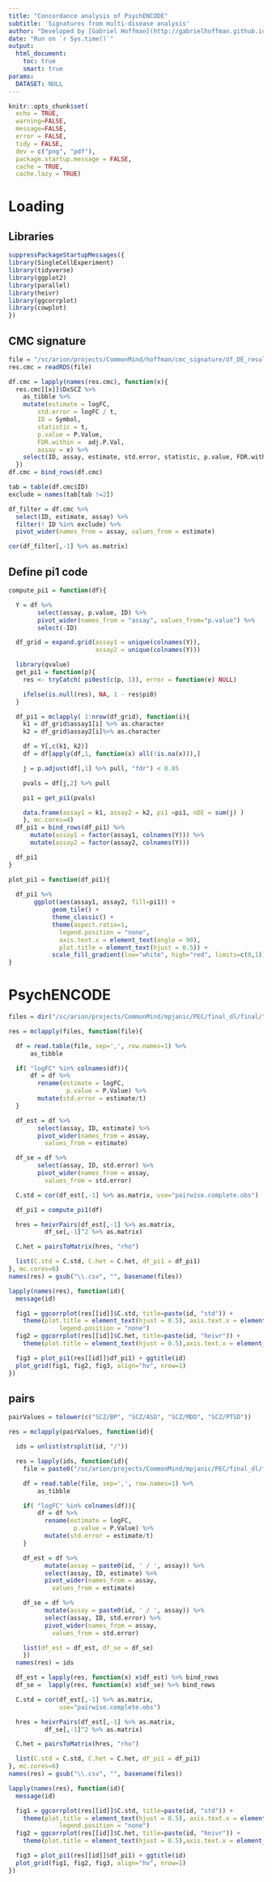 ```yaml
---
title: "Concordance analysis of PsychENCODE"
subtitle: 'Signatures from multi-disease analysis'
author: "Developed by [Gabriel Hoffman](http://gabrielhoffman.github.io/)"
date: "Run on `r Sys.time()`"
output: 
  html_document:
    toc: true
    smart: true
params:
  DATASET: NULL
---
```



<!--- 

cd /sc/arion/projects/CommonMind/hoffman/NPS-AD/work/nps_ad/analysis/freeze2/concordance/

git pull 
R

system("git pull"); rmarkdown::render("psychencode.Rmd")



# https://hoffmg01.hpc.mssm.edu/nps_ad//analysis/freeze2/concordance/


--->


```r
knitr::opts_chunk$set(
  echo = TRUE,
  warning=FALSE,
  message=FALSE,
  error = FALSE,
  tidy = FALSE,
  dev = c("png", "pdf"),
  package.startup.message = FALSE,
  cache = TRUE,
  cache.lazy = TRUE)
```


# Loading
## Libraries
```r
suppressPackageStartupMessages({
library(SingleCellExperiment)
library(tidyverse)
library(ggplot2)
library(parallel)
library(heivr)
library(ggcorrplot)
library(cowplot)
})
```

## CMC signature
```r
file = "/sc/arion/projects/CommonMind/hoffman/cmc_signature/df_DE_results.RDS"
res.cmc = readRDS(file)

df.cmc = lapply(names(res.cmc), function(x){
  res.cmc[[x]]$DxSCZ %>%
    as_tibble %>%
    mutate(estimate = logFC, 
        std.error = logFC / t, 
        ID = Symbol, 
        statistic = t,
        p.value = P.Value,
        FDR.within =  adj.P.Val,
        assay = x) %>%
    select(ID, assay, estimate, std.error, statistic, p.value, FDR.within)
  })
df.cmc = bind_rows(df.cmc)

tab = table(df.cmc$ID)
exclude = names(tab[tab !=2])

df_filter = df.cmc %>%
  select(ID, estimate, assay) %>%
  filter(! ID %in% exclude) %>%
  pivot_wider(names_from = assay, values_from = estimate) 

cor(df_filter[,-1] %>% as.matrix)

```

## Define pi1 code
```r
compute_pi1 = function(df){

  Y = df %>%
        select(assay, p.value, ID) %>%
        pivot_wider(names_from = "assay", values_from="p.value") %>% 
        select(-ID) 

  df_grid = expand.grid(assay1 = unique(colnames(Y)), 
                        assay2 = unique(colnames(Y))) 

  library(qvalue)
  get_pi1 = function(p){
    res <- tryCatch( pi0est(c(p, 1)), error = function(e) NULL)

    ifelse(is.null(res), NA, 1 - res$pi0)
  }

  df_pi1 = mclapply( 1:nrow(df_grid), function(i){
    k1 = df_grid$assay1[i] %>% as.character
    k2 = df_grid$assay2[i]%>% as.character

    df = Y[,c(k1, k2)]
    df = df[apply(df,1, function(x) all(!is.na(x))),]

    j = p.adjust(df[,1] %>% pull, "fdr") < 0.05

    pvals = df[j,2] %>% pull

    pi1 = get_pi1(pvals)

    data.frame(assay1 = k1, assay2 = k2, pi1 =pi1, nDE = sum(j) )
    }, mc.cores=4)
  df_pi1 = bind_rows(df_pi1) %>%
      mutate(assay1 = factor(assay1, colnames(Y))) %>%
      mutate(assay2 = factor(assay2, colnames(Y))) 

  df_pi1
}

plot_pi1 = function(df_pi1){
 
  df_pi1 %>%
       ggplot(aes(assay1, assay2, fill=pi1)) +
            geom_tile() +
            theme_classic() +
            theme(aspect.ratio=1, 
              legend.position = "none", 
              axis.text.x = element_text(angle = 90),
              plot.title = element_text(hjust = 0.5)) +
            scale_fill_gradient(low="white", high="red", limits=c(0,1)) 
}
```


# PsychENCODE
```r
files = dir("/sc/arion/projects/CommonMind/mpjanic/PEC/final_dl/final/", pattern="*.csv", full.names=TRUE)

res = mclapply(files, function(file){

  df = read.table(file, sep=',', row.names=1) %>%
      as_tibble 

  if( "logFC" %in% colnames(df)){
      df = df %>%
        rename(estimate = logFC,
                p.value = P.Value) %>%
        mutate(std.error = estimate/t)     
  }

  df_est = df %>%
        select(assay, ID, estimate) %>%
        pivot_wider(names_from = assay, 
          values_from = estimate)

  df_se = df %>%
        select(assay, ID, std.error) %>%
        pivot_wider(names_from = assay, 
          values_from = std.error)

  C.std = cor(df_est[,-1] %>% as.matrix, use="pairwise.complete.obs")

  df_pi1 = compute_pi1(df)

  hres = heivrPairs(df_est[,-1] %>% as.matrix, 
          df_se[,-1]^2 %>% as.matrix)

  C.het = pairsToMatrix(hres, "rho")

  list(C.std = C.std, C.het = C.het, df_pi1 = df_pi1)
}, mc.cores=6)
names(res) = gsub("\\.csv", "", basename(files))
```

```r
lapply(names(res), function(id){
  message(id)

  fig1 = ggcorrplot(res[[id]]$C.std, title=paste(id, "std")) +
    theme(plot.title = element_text(hjust = 0.5), axis.text.x = element_text(angle = 90), aspect.ratio=1, 
              legend.position = "none")
  fig2 = ggcorrplot(res[[id]]$C.het, title=paste(id, "heivr")) +
    theme(plot.title = element_text(hjust = 0.5),axis.text.x = element_text(angle = 90),legend.position = "none")

  fig3 = plot_pi1(res[[id]]$df_pi1) + ggtitle(id)
  plot_grid(fig1, fig2, fig3, align="hv", nrow=1)
})
```

## pairs
```r
pairValues = tolower(c("SCZ/BP", "SCZ/ASD", "SCZ/MDD", "SCZ/PTSD"))

res = mclapply(pairValues, function(id){

  ids = unlist(strsplit(id, "/"))

  res = lapply(ids, function(id){
    file = paste0("/sc/arion/projects/CommonMind/mpjanic/PEC/final_dl/final/", id, ".csv")

    df = read.table(file, sep=',', row.names=1) %>%
        as_tibble 

    if( "logFC" %in% colnames(df)){
        df = df %>%
          rename(estimate = logFC,
                  p.value = P.Value) %>%
          mutate(std.error = estimate/t)     
    }

    df_est = df %>%
          mutate(assay = paste0(id, ' / ', assay)) %>%
          select(assay, ID, estimate) %>%
          pivot_wider(names_from = assay, 
            values_from = estimate)

    df_se = df %>%
          mutate(assay = paste0(id, ' / ', assay)) %>%
          select(assay, ID, std.error) %>%
          pivot_wider(names_from = assay, 
            values_from = std.error)

    list(df_est = df_est, df_se = df_se)     
    })
  names(res) = ids

  df_est = lapply(res, function(x) x$df_est) %>% bind_rows
  df_se =  lapply(res, function(x) x$df_se) %>% bind_rows

  C.std = cor(df_est[,-1] %>% as.matrix,
              use="pairwise.complete.obs")

  hres = heivrPairs(df_est[,-1] %>% as.matrix, 
          df_se[,-1]^2 %>% as.matrix)

  C.het = pairsToMatrix(hres, "rho")

  list(C.std = C.std, C.het = C.het, df_pi1 = df_pi1)
}, mc.cores=6)
names(res) = gsub("\\.csv", "", basename(files))
```

```r
lapply(names(res), function(id){
  message(id)

  fig1 = ggcorrplot(res[[id]]$C.std, title=paste(id, "std")) +
    theme(plot.title = element_text(hjust = 0.5), axis.text.x = element_text(angle = 90), aspect.ratio=1, 
              legend.position = "none")
  fig2 = ggcorrplot(res[[id]]$C.het, title=paste(id, "heivr")) +
    theme(plot.title = element_text(hjust = 0.5),axis.text.x = element_text(angle = 90),legend.position = "none")

  fig3 = plot_pi1(res[[id]]$df_pi1) + ggtitle(id)
  plot_grid(fig1, fig2, fig3, align="hv", nrow=1)
})
```



